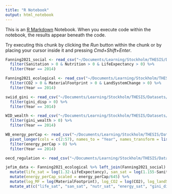 ```yaml
---
title: "R Notebook"
output: html_notebook
---
```


This is an [R Markdown](http://rmarkdown.rstudio.com) Notebook. When you execute code within the notebook, the results appear beneath the code. 

Try executing this chunk by clicking the *Run* button within the chunk or by placing your cursor inside it and pressing *Cmd+Shift+Enter*. 

```r
Fanning2021_social <- read_csv("~/Documents/Learning/Stockholm/THESIS/Datasets/Fanning2021_social.csv") %>% 
  filter(Sanitation > 0 & Nutrition > 0 & LifeExpectancy > 0) %>% 
  filter(Year == 2014)

Fanning2021_ecological <- read_csv("~/Documents/Learning/Stockholm/THESIS/Datasets/Fanning2021_ecological.csv") %>% 
  filter(CO2 > 0 & MaterialFootprint > 0 & LandSystemChange > 0) %>% 
  filter(Year == 2014)

swiid_gini <- read_csv("~/Documents/Learning/Stockholm/THESIS/Datasets/swiid9_1/swiid_gini.csv") %>% 
  filter(gini_disp > 0) %>% 
  filter(Year == 2014)

WID_wealth <- read_csv("~/Documents/Learning/Stockholm/THESIS/Datasets/WID_wealth.csv", col_types = cols(Year = col_integer(), gini_wealth = col_number())) %>% 
  filter(gini_wealth > 0) %>% 
  filter(Year == 2014)

WB_energy_perCap <- read_csv("~/Documents/Learning/Stockholm/THESIS/Datasets/WB_energy_perCap/WB_energy_perCap.csv") %>% 
  pivot_longer(cols = c(2:57), names_to = "Year", names_transform = list(Year = as.integer), values_to = "energy_perCap", values_drop_na = TRUE) %>% 
  filter(energy_perCap > 0) %>% 
  filter(Year == 2014)

oecd_regulation <- read_csv("~/Documents/Learning/Stockholm/THESIS/Datasets/OECD regulation/oecd_regulation.csv")
```

```r
jefim_data <- Fanning2021_ecological %>% left_join(Fanning2021_social) %>% left_join(swiid_gini) %>% left_join(WID_wealth) %>% left_join(WB_energy_perCap) %>% left_join(oecd_regulation) %>% 
  mutate(life_sat = log(1.32-LifeExpectancy), san_sat = log(1.155-Sanitation), nutr_sat = log(2.09-Nutrition), energy_sat = log(1.155-AccessToEnergy)) %>% 
  mutate(energy_perCap_scaled = energy_perCap/645) %>% 
  mutate(log_MF = log(MaterialFootprint), log_CO2 = log(CO2), log_landSys = log(LandSystemChange), log_energy = log(energy_perCap_scaled), log_ecofp = log(EcologicalFootprint)) %>% 
  mutate_at(c("life_sat", "san_sat", "nutr_sat", "energy_sat", "gini_disp", "gini_wealth", "log_MF", "log_CO2", "log_landSys", "log_energy", "log_ecofp", "energy_regulation", "publicOwnership", "transport_regulation"), ~(scale(.) %>% as.vector))
```

